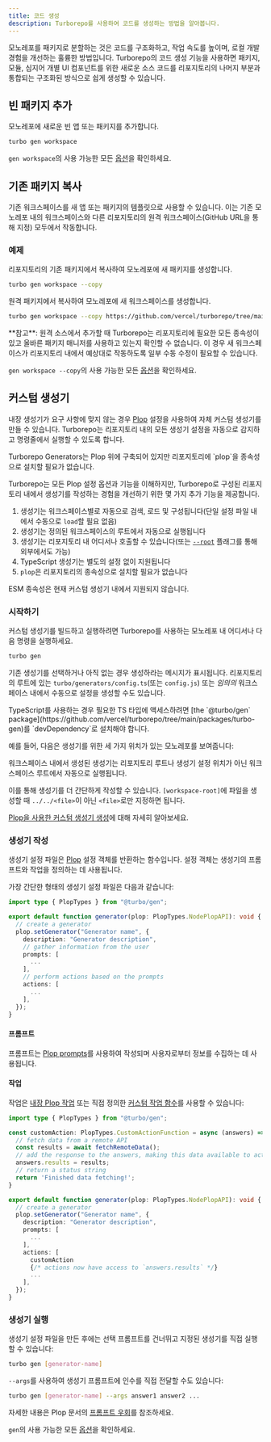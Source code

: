 ```yaml
---
title: 코드 생성
description: Turborepo를 사용하여 코드를 생성하는 방법을 알아봅니다.
---
```



모노레포를 패키지로 분할하는 것은 코드를 구조화하고, 작업 속도를 높이며, 로컬 개발 경험을 개선하는 훌륭한 방법입니다. Turborepo의 코드 생성 기능을 사용하면 패키지, 모듈, 심지어 개별 UI 컴포넌트를 위한 새로운 소스 코드를 리포지토리의 나머지 부분과 통합되는 구조화된 방식으로 쉽게 생성할 수 있습니다.

## 빈 패키지 추가

모노레포에 새로운 빈 앱 또는 패키지를 추가합니다.

```sh title="Terminal"
turbo gen workspace
```

`gen workspace`의 사용 가능한 모든 [옵션](/docs/reference/generate#workspace)을 확인하세요.

## 기존 패키지 복사

기존 워크스페이스를 새 앱 또는 패키지의 템플릿으로 사용할 수 있습니다. 이는 기존 모노레포 내의 워크스페이스와 다른 리포지토리의 원격 워크스페이스(GitHub URL을 통해 지정) 모두에서 작동합니다.

### 예제

리포지토리의 기존 패키지에서 복사하여 모노레포에 새 패키지를 생성합니다.

```sh title="Terminal"
turbo gen workspace --copy
```

원격 패키지에서 복사하여 모노레포에 새 워크스페이스를 생성합니다.

```sh title="Terminal"
turbo gen workspace --copy https://github.com/vercel/turborepo/tree/main/examples/with-tailwind/packages/tailwind-config
```

<Callout>
  **참고**: 원격 소스에서 추가할 때 Turborepo는 리포지토리에 필요한 모든 종속성이 있고 올바른 패키지 매니저를 사용하고 있는지 확인할 수 없습니다. 이 경우 새 워크스페이스가 리포지토리 내에서 예상대로 작동하도록 일부 수동 수정이 필요할 수 있습니다.

</Callout>

`gen workspace --copy`의 사용 가능한 모든 [옵션](/docs/reference/generate#workspace)을 확인하세요.

## 커스텀 생성기

내장 생성기가 요구 사항에 맞지 않는 경우 [Plop](https://plopjs.com/) 설정을 사용하여 자체 커스텀 생성기를 만들 수 있습니다.
Turborepo는 리포지토리 내의 모든 생성기 설정을 자동으로 감지하고 명령줄에서 실행할 수 있도록 합니다.

<Callout type="info">
  Turborepo Generators는 Plop 위에 구축되어 있지만 리포지토리에 `plop`을
  종속성으로 설치할 필요가 없습니다.
</Callout>

Turborepo는 모든 Plop 설정 옵션과 기능을 이해하지만, Turborepo로 구성된 리포지토리 내에서 생성기를 작성하는 경험을 개선하기 위한 몇 가지 추가 기능을 제공합니다.

1. 생성기는 워크스페이스별로 자동으로 검색, 로드 및 구성됩니다(단일 설정 파일 내에서 수동으로 `load`할 필요 없음)
2. 생성기는 정의된 워크스페이스의 루트에서 자동으로 실행됩니다
3. 생성기는 리포지토리 내 어디서나 호출할 수 있습니다(또는 [`--root`](/docs/reference/generate#--root-path) 플래그를 통해 외부에서도 가능)
4. TypeScript 생성기는 별도의 설정 없이 지원됩니다
5. `plop`은 리포지토리의 종속성으로 설치할 필요가 없습니다

<Callout type="info" title="알려진 문제">
  ESM 종속성은 현재 커스텀 생성기 내에서 지원되지 않습니다.
</Callout>

### 시작하기

커스텀 생성기를 빌드하고 실행하려면 Turborepo를 사용하는 모노레포 내 어디서나 다음 명령을 실행하세요.

```sh title="Terminal"
turbo gen
```

기존 생성기를 선택하거나 아직 없는 경우 생성하라는 메시지가 표시됩니다. 리포지토리의 루트에 있는 `turbo/generators/config.ts`(또는 `config.js`) 또는 _임의의_ 워크스페이스 내에서 수동으로 설정을 생성할 수도 있습니다.

<Callout type="info">
  TypeScript를 사용하는 경우 필요한 TS 타입에 액세스하려면 [the `@turbo/gen`
  package](https://github.com/vercel/turborepo/tree/main/packages/turbo-gen)를
  `devDependency`로 설치해야 합니다.
</Callout>

예를 들어, 다음은 생성기를 위한 세 가지 위치가 있는 모노레포를 보여줍니다:

<PackageManagerTabs>

<Tab value="pnpm">
  <Files>
    <Folder name="apps" defaultOpen>
      <Folder name="docs">
        <File name="package.json" />
      </Folder>
      <Folder name="web" defaultOpen>
        <File name="package.json" />
        <Folder name="turbo" green defaultOpen>
          <Folder name="generators">
            <File name="config.ts" />
            <File name="templates" />
          </Folder>
        </Folder>
      </Folder>
    </Folder>
    <Folder name="packages" defaultOpen>
      <Folder name="ui" defaultOpen>
        <File name="package.json" />
        <Folder name="turbo" green defaultOpen>
          <Folder name="generators">
            <File name="config.ts" />
            <File name="templates" />
          </Folder>
        </Folder>
      </Folder>
    </Folder>
    <Folder name="turbo" green defaultOpen>
      <Folder name="generators">
        <File name="config.ts" />
        <File name="templates" />
      </Folder>
    </Folder>
    <File name="package.json" />
    <File name="package-lock.yaml" />
    <File name="pnpm-workspace.yaml" />
    <File name="turbo.json" />
  </Files>
</Tab>

<Tab value="yarn">
  <Files>
    <Folder name="apps" defaultOpen>
      <Folder name="docs">
        <File name="package.json" />
      </Folder>
      <Folder name="web" defaultOpen>
        <File name="package.json" />
        <Folder name="turbo" green defaultOpen>
          <Folder name="generators">
            <File name="config.ts" />
            <File name="templates" />
          </Folder>
        </Folder>
      </Folder>
    </Folder>
    <Folder name="packages" defaultOpen>
      <Folder name="ui" defaultOpen>
        <File name="package.json" />
        <Folder name="turbo" green defaultOpen>
          <Folder name="generators">
            <File name="config.ts" />
            <File name="templates" />
          </Folder>
        </Folder>
      </Folder>
    </Folder>
    <Folder name="turbo" green defaultOpen>
      <Folder name="generators">
        <File name="config.ts" />
        <File name="templates" />
      </Folder>
    </Folder>
    <File name="package.json" />
    <File name="yarn.lock" />
    <File name="turbo.json" />
  </Files>
</Tab>

<Tab value="npm">
  <Files>
    <Folder name="apps" defaultOpen>
      <Folder name="docs">
        <File name="package.json" />
      </Folder>
      <Folder name="web" defaultOpen>
        <File name="package.json" />
        <Folder name="turbo" green defaultOpen>
          <Folder name="generators">
            <File name="config.ts" />
            <File name="templates" />
          </Folder>
        </Folder>
      </Folder>
    </Folder>
    <Folder name="packages" defaultOpen>
      <Folder name="ui" defaultOpen>
        <File name="package.json" />
        <Folder name="turbo" green defaultOpen>
          <Folder name="generators">
            <File name="config.ts" />
            <File name="templates" />
          </Folder>
        </Folder>
      </Folder>
    </Folder>
    <Folder name="turbo" green defaultOpen>
      <Folder name="generators">
        <File name="config.ts" />
        <File name="templates" />
      </Folder>
    </Folder>
    <File name="package.json" />
    <File name="package-lock.json" />
    <File name="turbo.json" />
  </Files>
</Tab>

<Tab value="bun (Beta)">
  <Files>
    <Folder name="apps" defaultOpen>
      <Folder name="docs">
        <File name="package.json" />
      </Folder>
      <Folder name="web" defaultOpen>
        <File name="package.json" />
        <Folder name="turbo" green defaultOpen>
          <Folder name="generators">
            <File name="config.ts" />
            <File name="templates" />
          </Folder>
        </Folder>
      </Folder>
    </Folder>
    <Folder name="packages" defaultOpen>
      <Folder name="ui" defaultOpen>
        <File name="package.json" />
        <Folder name="turbo" green defaultOpen>
          <Folder name="generators">
            <File name="config.ts" />
            <File name="templates" />
          </Folder>
        </Folder>
      </Folder>
    </Folder>
    <Folder name="turbo" green defaultOpen>
      <Folder name="generators">
        <File name="config.ts" />
        <File name="templates" />
      </Folder>
    </Folder>
    <File name="package.json" />
    <File name="bun.lock" />
    <File name="turbo.json" />
  </Files>
</Tab>
</PackageManagerTabs>

워크스페이스 내에서 생성된 생성기는 리포지토리 루트나 생성기 설정 위치가 아닌 워크스페이스 루트에서 자동으로 실행됩니다.

이를 통해 생성기를 더 간단하게 작성할 수 있습니다. `[workspace-root]`에 파일을 생성할 때 `../../<file>`이 아닌 `<file>`로만 지정하면 됩니다.

[Plop을 사용한 커스텀 생성기 생성](https://plopjs.com/documentation/#creating-a-generator)에 대해 자세히 알아보세요.

### 생성기 작성

생성기 설정 파일은 [Plop](https://plopjs.com/) 설정 객체를 반환하는 함수입니다. 설정 객체는
생성기의 프롬프트와 작업을 정의하는 데 사용됩니다.

가장 간단한 형태의 생성기 설정 파일은 다음과 같습니다:

```ts title="turbo/generators/config.ts"
import type { PlopTypes } from "@turbo/gen";

export default function generator(plop: PlopTypes.NodePlopAPI): void {
  // create a generator
  plop.setGenerator("Generator name", {
    description: "Generator description",
    // gather information from the user
    prompts: [
      ...
    ],
    // perform actions based on the prompts
    actions: [
      ...
    ],
  });
}
```

#### 프롬프트

프롬프트는 [Plop prompts](https://plopjs.com/documentation/#using-prompts)를 사용하여 작성되며 사용자로부터 정보를 수집하는 데 사용됩니다.

#### 작업

작업은 [내장 Plop 작업](https://plopjs.com/documentation/#built-in-actions) 또는 직접 정의한 [커스텀 작업 함수](https://plopjs.com/documentation/#functionsignature-custom-action)를 사용할 수 있습니다:

```ts title="turbo/generators/config.ts"
import type { PlopTypes } from "@turbo/gen";

const customAction: PlopTypes.CustomActionFunction = async (answers) => {
  // fetch data from a remote API
  const results = await fetchRemoteData();
  // add the response to the answers, making this data available to actions
  answers.results = results;
  // return a status string
  return 'Finished data fetching!';
}

export default function generator(plop: PlopTypes.NodePlopAPI): void {
  // create a generator
  plop.setGenerator("Generator name", {
    description: "Generator description",
    prompts: [
      ...
    ],
    actions: [
      customAction
      {/* actions now have access to `answers.results` */}
      ...
    ],
  });
}
```

### 생성기 실행

생성기 설정 파일을 만든 후에는 선택 프롬프트를 건너뛰고 지정된 생성기를 직접 실행할 수 있습니다:

```sh title="Terminal"
turbo gen [generator-name]
```

`--args`를 사용하여 생성기 프롬프트에 인수를 직접 전달할 수도 있습니다:

```sh title="Terminal"
turbo gen [generator-name] --args answer1 answer2 ...
```

자세한 내용은 Plop 문서의 [프롬프트 우회](https://plopjs.com/documentation/#bypassing-prompts)를 참조하세요.

`gen`의 사용 가능한 모든 [옵션](/docs/reference/generate#run-generator-name)을 확인하세요.
